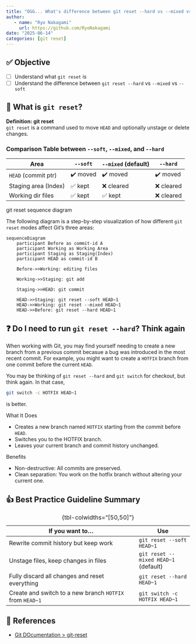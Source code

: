 ```yaml
---
title: "OGG... What's difference between git reset --hard vs --mixed vs --soft?"
author: 
   - name: "Ryo Nakagami"
     url: https://github.com/RyoNakagami
date: "2025-06-14"
categories: [git reset]
---
```


## ✅ Objective

- [ ] Understand what `git reset` is
- [ ] Understand the difference between `git reset --hard` vs `--mixed` vs `--soft`


## 🔧 What is `git reset`?

:::{.blog-custom-border}
**Definition: git reset**<br>
`git reset` is a command used to move `HEAD` and optionally unstage or delete changes. 

:::


### Comparison Table between `--soft`, `--mixed`, and `--hard`

:::{.no-border-top-table .pb-3}

| Area                 | `--soft` | `--mixed` (default) | `--hard`  |
| -------------------- | -------- | ------------------- | --------- |
| `HEAD` (commit ptr)  | ✔️ moved | ✔️ moved            | ✔️ moved  |
| Staging area (Index) | ✅ kept   | ❌ cleared           | ❌ cleared |
| Working dir files    | ✅ kept   | ✅ kept              | ❌ cleared |

:::

[git reset sequence diagram]{.mini-section}

The following diagram is a step-by-step visualization of how different `git reset` modes affect Git's three areas:

```mermaid
sequenceDiagram
    participant Before as commit-id A
    participant Working as Working Area
    participant Staging as Staging(Index)
    participant HEAD as commit-id B

    Before->>Working: editing files

    Working->>Staging: git add

    Staging->>HEAD: git commit

    HEAD->>Staging: git reset --soft HEAD~1
    HEAD->>Working: git reset --mixed HEAD~1
    HEAD->>Before: git reset --hard HEAD~1
```

## ❓ Do I need to run `git reset --hard`? Think again

When working with Git, you may find yourself needing to create a new branch from a previous commit becasue a bug was introduced in the most recent commit. 
For example, you might want to create a `HOTFIX` branch from one commit before the current `HEAD`.

You may be thinking of `git reset --hard` and `git switch` for checkout, but think again. In that case, 

```bash
git switch -c HOTFIX HEAD~1
``` 

is better.

[What It Does]{.mini-section}

- Creates a new branch named `HOTFIX` starting from the commit before `HEAD`.
- Switches you to the HOTFIX branch.
- Leaves your current branch and commit history unchanged.

[Benefits]{.mini-section}

- Non-destructive: All commits are preserved.
- Clean separation: You work on the hotfix branch without altering your current one.




## 👍 Best Practice Guideline Summary

:::{.no-border-top-table}

| If you want to...                              | Use                 |
| ---------------------------------------------- | ------------------- |
| Rewrite commit history but keep work           | `git reset --soft HEAD~1`            |
| Unstage files, keep changes in files           | `git reset --mixed HEAD~1` (default) |
| Fully discard all changes and reset everything | `git reset --hard HEAD~1`            |
| Create and switch to a new branch `HOTFIX` from `HEAD~1` |`git switch -c HOTFIX HEAD~1`|

: {tbl-colwidths="[50,50]"}

:::



📘 References
---------

- [Git DOcumentation > git-reset](https://git-scm.com/docs/git-reset)